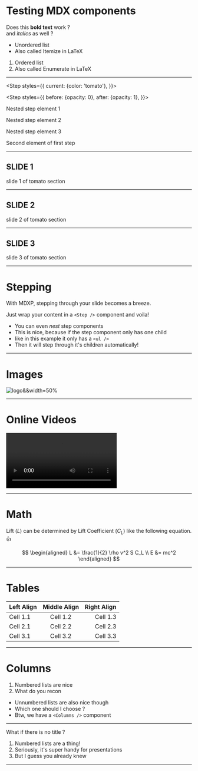 
# Testing MDX components

Does this __bold text__ work  ?  
and _italics_ as well ?

- Unordered list
- Also called Itemize in LaTeX

1. Ordered list
2. Also called Enumerate in LaTeX

---

<Step styles={{
  current:  {color: 'tomato'},
}}>

<Step styles={{
  before: {opacity: 0},
  after:  {opacity: 1},
}}>

Nested step element 1

Nested step element 2

Nested step element 3

</Step>

Second element of first step

</Step>

---

<Section color='tomato'>

# SLIDE 1

slide 1 of tomato section

---

# SLIDE 2

slide 2 of tomato section

---

# SLIDE 3

slide 3 of tomato section

</Section>

---

# Stepping

<Step offset={0}>

With MDXP, stepping through your slide becomes a breeze.

Just wrap your content in a `<Step />` component and voila!

<Step>

- You can even _nest_ step components
- This is nice, because if the step component only has one child
- like in this example it only has a `<ul />`
- Then it will step through it's children automatically!

</Step>

</Step>

---

# Images

![logo&&width=50%](./logo-material-rect.png)

---

# Online Videos

![alternate text&&width=65%&&controls](http://commondatastorage.googleapis.com/gtv-videos-bucket/sample/BigBuckBunny.mp4)

---

# Math

Lift ($L$) can be determined by Lift Coefficient ($C_L$) like the following equation. :+1:

$$
\begin{aligned}
L &= \frac{1}{2} \rho v^2 S C_L \\
E &= mc^2
\end{aligned}
$$

---

# Tables

| Left Align | Middle Align | Right Align |
|:-----------|:------------:|------------:|
| Cell 1.1   | Cell 1.2     | Cell 1.3    |
| Cell 2.1   | Cell 2.2     | Cell 2.3    |
| Cell 3.1   | Cell 3.2     | Cell 3.3    |

---

# Columns

<Columns>

1. Numbered lists are nice
2. What do you recon

- Unnumbered lists are also nice though
- Which one should I choose ?
- Btw, we have a `<Columns />` component

</Columns>

---

What if there is no title ?

<Step>

1. Numbered lists are a thing!
2. Seriously, it's super handy for presentations
3. But I guess you already knew

</Step>

---
